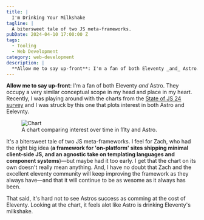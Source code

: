```yaml
---
title: |
  I'm Drinking Your Milkshake
tagline: |
  A bitersweet tale of two JS meta-frameworks.
pubDate: 2024-04-10 17:00:00 Z
tags:
  - Tooling
  - Web Development
category: web-development
description: |
  **Allow me to say up-front**: I'm a fan of both Eleventy _and_ Astro. They occupy a very similar conceptual scope in my head and place in my heart. Recently, I was playing around with the charts from the [State of JS 24 survey](https://2024.stateofjs.com/en-US) and I was struck by this one that plots interest in both Astro and Eelevnty.
---
```


**Allow me to say up-front**: I'm a fan of both Eleventy _and_ Astro. They occupy a very similar conceptual scope in my head and place in my heart. Recently, I was playing around with the charts from the [State of JS 24 survey](https://2024.stateofjs.com/en-US) and I was struck by this one that plots interest in both Astro and Eelevnty.

<figure>
  <Image src={Milkshake} alt="Chart" infersize/>
  <figcaption>A chart comparing interest over time in 11ty and Astro.</figcaption>
</figure>

It's a bitersweet tale of two JS meta-frameworks. I feel for Zach, who had the right big idea (**a framework for 'on-platform' sites shipping minimal client-side JS, and an agnostic take on templating languages and component systems**)—but maybe had it too early. I get that the chart on its own doesn't really mean anything. And, I have no doubt that Zach and the excellent eleventy community will keep improving the framework as they always have—and that it will continue to be as wesome as it always has been.

That said, it's hard not to see Astros success as comming at the cost of Eleventy. Looking at the chart, it feels alot like Astro is drinking Eleventy's milkshake.
